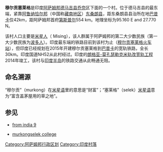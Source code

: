 {{onesource|time=2014-07-15T08:54:04+00:00}}
{{refimprove|time=2014-07-15T08:54:04+00:00}}
'''穆尔贡塞莱格'''是印度[[阿萨姆邦|阿萨姆邦]][[德马吉县|德马吉县]][[乔奈|乔奈]]区下面的一个村。位于德马吉县的最东端，紧靠[[阿鲁纳恰尔邦|阿鲁纳恰尔邦]]（中国称[[藏南地区|藏南地区]]）[[东桑朗县|东桑朗县]]，距东桑朗县县治所在地[[巴昔卡|巴昔卡]]仅42km，距阿萨姆邦首府[[第斯普尔|第斯普尔]]554 km。地理坐标为95.160 E and 27.770 N。

该村人口主要是[[米星人|米星人]]（ Mising），该人群属于阿萨姆邦的第二大少数民族（第一大少数民族为[[波多人|波多人]]）。印度最东端的铁路目前到该村为止（[[穆尔贡塞莱格火车站|穆尔贡塞莱格火车站]]），但印度已经规划在2015年开建穆尔贡塞莱格到[[巴昔卡|巴昔卡]]的宽轨铁路，全长30km。印度国道NH52从此村经过。印度的[[朗格亚-莫孔瑟勒克米轨改宽轨工程|朗格亚-莫孔瑟勒克米轨改宽轨工程]]2014年竣工，该村与[[印度半岛|印度半岛]]的铁路交通从此畅通无阻。

==命名溯源==
“穆尔贡”（murkong）在[[米星语|米星语]]里的意思是“财富”；“塞莱格”（selek）[[米星语|米星语]]意为“富含盖茅屋用的草之地”。

==参见==
*[https://web.archive.org/web/20150924042434/http://www.india9.com/i9show/Murkongselek-62003.htm from india 9]

* [http://www.murkongselek.org.in\from murkongselek  college]{{dead link|date=2018年4月 |bot=InternetArchiveBot |fix-attempted=yes }}
{{coord missing|Assam}}

[[Category:阿萨姆邦行政区划|Category:阿萨姆邦行政区划]]
[[Category:印度村落|Category:印度村落]]
